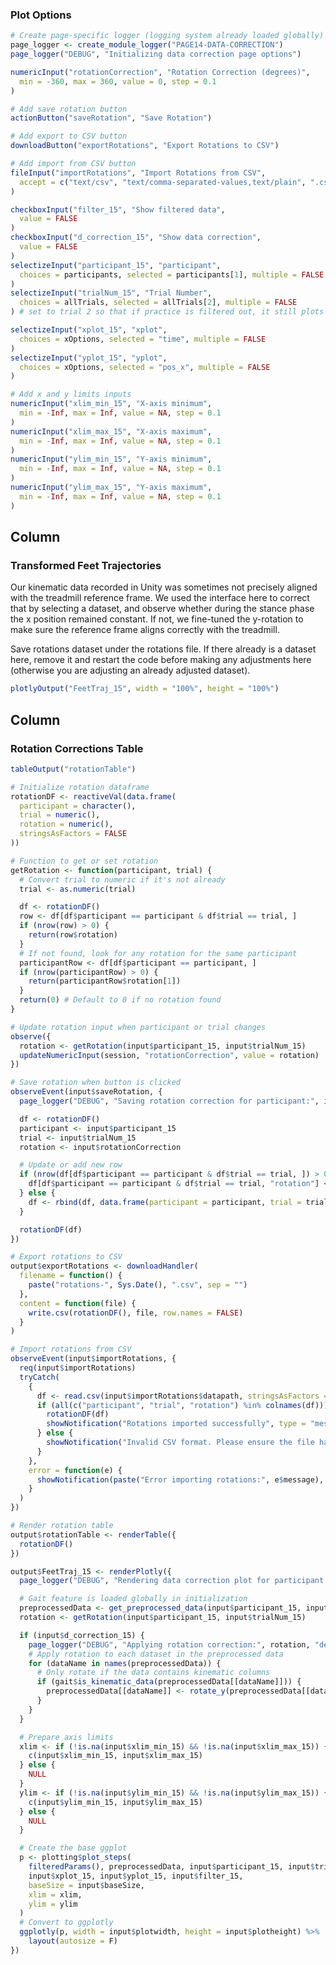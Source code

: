 ### Plot Options
```r
# Create page-specific logger (logging system already loaded globally)
page_logger <- create_module_logger("PAGE14-DATA-CORRECTION")
page_logger("DEBUG", "Initializing data correction page options")

numericInput("rotationCorrection", "Rotation Correction (degrees)",
  min = -360, max = 360, value = 0, step = 0.1
)

# Add save rotation button
actionButton("saveRotation", "Save Rotation")

# Add export to CSV button
downloadButton("exportRotations", "Export Rotations to CSV")

# Add import from CSV button
fileInput("importRotations", "Import Rotations from CSV",
  accept = c("text/csv", "text/comma-separated-values,text/plain", ".csv")
)

checkboxInput("filter_15", "Show filtered data",
  value = FALSE
)
checkboxInput("d_correction_15", "Show data correction",
  value = FALSE
)
selectizeInput("participant_15", "participant",
  choices = participants, selected = participants[1], multiple = FALSE
)
selectizeInput("trialNum_15", "Trial Number",
  choices = allTrials, selected = allTrials[2], multiple = FALSE
) # set to trial 2 so that if practice is filtered out, it still plots

selectizeInput("xplot_15", "xplot",
  choices = xOptions, selected = "time", multiple = FALSE
)
selectizeInput("yplot_15", "yplot",
  choices = xOptions, selected = "pos_x", multiple = FALSE
)

# Add x and y limits inputs
numericInput("xlim_min_15", "X-axis minimum",
  min = -Inf, max = Inf, value = NA, step = 0.1
)
numericInput("xlim_max_15", "X-axis maximum",
  min = -Inf, max = Inf, value = NA, step = 0.1
)
numericInput("ylim_min_15", "Y-axis minimum",
  min = -Inf, max = Inf, value = NA, step = 0.1
)
numericInput("ylim_max_15", "Y-axis maximum",
  min = -Inf, max = Inf, value = NA, step = 0.1
)
```

Column
--------------------------------------------
### Transformed Feet Trajectories {data-height=1500}
Our kinematic data recorded in Unity was sometimes not precisely aligned with the treadmill reference frame. We used the interface here to correct that by selecting a dataset, and observe whether during the stance phase the x position remained constant. If not, we fine-tuned the y-rotation to make sure the reference frame aligns correctly with the treadmill.

Save rotations dataset under the rotations file. If there already is a dataset here, remove it and restart the code before making any adjustments here (otherwise you are adjusting an already adjusted dataset).
```r
plotlyOutput("FeetTraj_15", width = "100%", height = "100%")
```

Column
--------------------------------------------
### Rotation Corrections Table
```r
tableOutput("rotationTable")
```

```r
# Initialize rotation dataframe
rotationDF <- reactiveVal(data.frame(
  participant = character(),
  trial = numeric(),
  rotation = numeric(),
  stringsAsFactors = FALSE
))

# Function to get or set rotation
getRotation <- function(participant, trial) {
  # Convert trial to numeric if it's not already
  trial <- as.numeric(trial)

  df <- rotationDF()
  row <- df[df$participant == participant & df$trial == trial, ]
  if (nrow(row) > 0) {
    return(row$rotation)
  }
  # If not found, look for any rotation for the same participant
  participantRow <- df[df$participant == participant, ]
  if (nrow(participantRow) > 0) {
    return(participantRow$rotation[1])
  }
  return(0) # Default to 0 if no rotation found
}

# Update rotation input when participant or trial changes
observe({
  rotation <- getRotation(input$participant_15, input$trialNum_15)
  updateNumericInput(session, "rotationCorrection", value = rotation)
})

# Save rotation when button is clicked
observeEvent(input$saveRotation, {
  page_logger("DEBUG", "Saving rotation correction for participant:", input$participant_15, "trial:", input$trialNum_15, "rotation:", input$rotationCorrection)

  df <- rotationDF()
  participant <- input$participant_15
  trial <- input$trialNum_15
  rotation <- input$rotationCorrection

  # Update or add new row
  if (nrow(df[df$participant == participant & df$trial == trial, ]) > 0) {
    df[df$participant == participant & df$trial == trial, "rotation"] <- rotation
  } else {
    df <- rbind(df, data.frame(participant = participant, trial = trial, rotation = rotation))
  }

  rotationDF(df)
})

# Export rotations to CSV
output$exportRotations <- downloadHandler(
  filename = function() {
    paste("rotations-", Sys.Date(), ".csv", sep = "")
  },
  content = function(file) {
    write.csv(rotationDF(), file, row.names = FALSE)
  }
)

# Import rotations from CSV
observeEvent(input$importRotations, {
  req(input$importRotations)
  tryCatch(
    {
      df <- read.csv(input$importRotations$datapath, stringsAsFactors = FALSE)
      if (all(c("participant", "trial", "rotation") %in% colnames(df))) {
        rotationDF(df)
        showNotification("Rotations imported successfully", type = "message")
      } else {
        showNotification("Invalid CSV format. Please ensure the file has 'participant', 'trial', and 'rotation' columns.", type = "error")
      }
    },
    error = function(e) {
      showNotification(paste("Error importing rotations:", e$message), type = "error")
    }
  )
})

# Render rotation table
output$rotationTable <- renderTable({
  rotationDF()
})

output$FeetTraj_15 <- renderPlotly({
  page_logger("DEBUG", "Rendering data correction plot for participant:", input$participant_15, "trial:", input$trialNum_15)

  # Gait feature is loaded globally in initialization
  preprocessedData <- get_preprocessed_data(input$participant_15, input$trialNum_15)
  rotation <- getRotation(input$participant_15, input$trialNum_15)

  if (input$d_correction_15) {
    page_logger("DEBUG", "Applying rotation correction:", rotation, "degrees")
    # Apply rotation to each dataset in the preprocessed data
    for (dataName in names(preprocessedData)) {
      # Only rotate if the data contains kinematic columns
      if (gait$is_kinematic_data(preprocessedData[[dataName]])) {
        preprocessedData[[dataName]] <- rotate_y(preprocessedData[[dataName]], rotation)
      }
    }
  }

  # Prepare axis limits
  xlim <- if (!is.na(input$xlim_min_15) && !is.na(input$xlim_max_15)) {
    c(input$xlim_min_15, input$xlim_max_15)
  } else {
    NULL
  }
  ylim <- if (!is.na(input$ylim_min_15) && !is.na(input$ylim_max_15)) {
    c(input$ylim_min_15, input$ylim_max_15)
  } else {
    NULL
  }

  # Create the base ggplot
  p <- plotting$plot_steps(
    filteredParams(), preprocessedData, input$participant_15, input$trialNum_15,
    input$xplot_15, input$yplot_15, input$filter_15,
    baseSize = input$baseSize,
    xlim = xlim,
    ylim = ylim
  )
  # Convert to ggplotly
  ggplotly(p, width = input$plotwidth, height = input$plotheight) %>%
    layout(autosize = F)
})
```